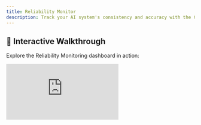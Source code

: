 ```yaml
---
title: Reliability Monitor
description: Track your AI system's consistency and accuracy with the Collinear AI Reliability Monitoring dashboard.
---
```


## 🎥 Interactive Walkthrough

Explore the Reliability Monitoring dashboard in action:

<div style={{position: 'relative', paddingBottom: 'calc(56.67989417989418% + 41px)', height: 0, width: '100%'}}>
    <iframe
        src="https://demo.arcade.software/sbDUq2EgK9L4GK6B7TRi?embed&embed_mobile=tab&embed_desktop=inline&show_copy_link=true"
        title="Explore and Secure AI with Collinear AI"
        frameBorder="0"
        loading="lazy"
        allowFullScreen
        allow="clipboard-write"
        style={{position: 'absolute', top: 0, left: 0, width: '100%', height: '100%', colorScheme: 'light'}}
    />
</div>

---
## 📊 Key Metrics Overview

Monitor the most important indicators of AI reliability:

1. **Total Volume** – The number of queries processed.
2. **Reliability Index** – A measure of how consistently your AI performs without failures or inaccuracies.
3. **Factual Error Rate** – The percentage of responses that were factually incorrect.
4. **Contextual Error Rate** – The frequency at which responses are incorrect due to misinterpretation of context.


---

## 📈 Critical Summaries

Understand trends over time with visual insights:

- **Total Queries vs. Flagged Queries**
View a time-series graph that compares the number of total queries with the number of flagged ones.

- **Flagged Categories**
Categorization of flagged queries to identify common reliability issues.
---

## 🧠 Hallucination Categories

Identify and classify the types of hallucinations detected in AI responses:

- **Logical** – Incorrect reasoning or fallacies.
- **Temporal** – Misstatements about time, dates, or sequencing.
- **Entity** – Inaccuracies about named entities (people, places, organizations).
- **Contextual** – Misunderstandings within conversational context.
- **Other** – Unclassified or ambiguous errors.

---

## 🔍 Live Data

Access detailed evaluation records in real time:

| Field                   | Description                                            |
|-------------------------|--------------------------------------------------------|
| **ID**                  | Unique identifier for the conversation or query        |
| **Conversation Prefix** | Initial input or prompt given to the assistant         |
| **Model Response**      | The generated response from the Model                  |
| **Judge Output**        | Evaluation or score given by the system or human judge |
| **Feedback**            | Reviewer feedback                                      |
| **Categories**          | Labeled types of hallucination or issues               |

---